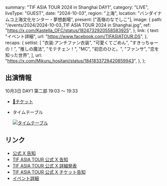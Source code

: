   summary: "TIF ASIA TOUR 2024 in Shanghai DAY1",
  category: "LIVE",
  liveType: "GUEST",
  date: "2024-10-03",
  region: "上海",
  location: "バンダイナムコ上海文化センター・夢想劇場",
  present: ["高嶺のなでしこ"],
  image: {
    path: "/events/2024/2024-10-03_TIF ASIA TOUR 2024 in Shanghai.jpg",
    ref: "https://x.com/Kastella_OFC/status/1824732920558583925",
  },
  link: {
    text: "イベント詳細",
    url: "https://www.facebook.com/TIFASIATOUR.DS",
  },
  recaps: {
    setlist: [
      "衣装:アンチファン衣装",
      "可愛くてごめん",
      "すきっちゅーの！",
      "推しの魔法",
      "モテチェン！",
      "MC",
      "初恋のひと。",
      "ファンサ",
      "恋を知った世界",
    ],
    url: "https://x.com/Mikuru_hositani/status/1841833728420859943",
  },
};

## 出演情報

10月3日 DAY1 第二部 19:03 〜 19:33

- [🎫チケット](https://ticket.lcacg.cn/ja/tif-asia-tour-2024-in-shanghai/)
- タイムテーブル

  [![タイムテーブル](/events/2024/2024-10-03_TIF%20ASIA%20TOUR%202024%20in%20Shanghai_タイムテーブル.jpg)](/events/2024/2024-10-03_TIF%20ASIA%20TOUR%202024%20in%20Shanghai_タイムテーブル.jpg)

## リンク

- [公式 X 告知](https://x.com/takanenofficial/status/1831693786579374441)
- [TIF ASIA TOUR 公式 X 告知](https://x.com/TIFAsiaTour/status/1831648721940955358)
- [TIF ASIA TOUR 公式 X 詳細発表](https://x.com/TIFAsiaTour/status/1835649839906058589)
- [TIF ASIA TOUR 公式 X チケット告知](https://x.com/TIFAsiaTour/status/1835650087789154341)
- [イベント詳細](https://www.facebook.com/TIFASIATOUR.DS)
